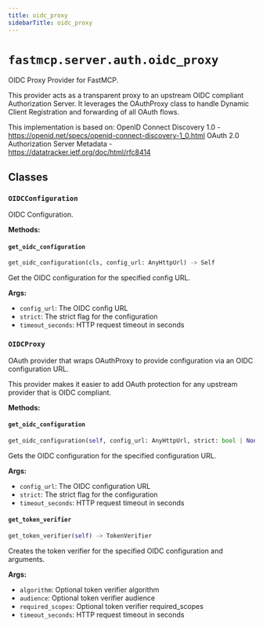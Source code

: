 ```yaml
---
title: oidc_proxy
sidebarTitle: oidc_proxy
---
```


# `fastmcp.server.auth.oidc_proxy`


OIDC Proxy Provider for FastMCP.

This provider acts as a transparent proxy to an upstream OIDC compliant Authorization
Server. It leverages the OAuthProxy class to handle Dynamic Client Registration and
forwarding of all OAuth flows.

This implementation is based on:
    OpenID Connect Discovery 1.0 - https://openid.net/specs/openid-connect-discovery-1_0.html
    OAuth 2.0 Authorization Server Metadata - https://datatracker.ietf.org/doc/html/rfc8414


## Classes

### `OIDCConfiguration` <sup><a href="https://github.com/jlowin/fastmcp/blob/main/src/fastmcp/server/auth/oidc_proxy.py#L27" target="_blank"><Icon icon="github" style="width: 14px; height: 14px;" /></a></sup>


OIDC Configuration.


**Methods:**

#### `get_oidc_configuration` <sup><a href="https://github.com/jlowin/fastmcp/blob/main/src/fastmcp/server/auth/oidc_proxy.py#L142" target="_blank"><Icon icon="github" style="width: 14px; height: 14px;" /></a></sup>

```python
get_oidc_configuration(cls, config_url: AnyHttpUrl) -> Self
```

Get the OIDC configuration for the specified config URL.

**Args:**
- `config_url`: The OIDC config URL
- `strict`: The strict flag for the configuration
- `timeout_seconds`: HTTP request timeout in seconds


### `OIDCProxy` <sup><a href="https://github.com/jlowin/fastmcp/blob/main/src/fastmcp/server/auth/oidc_proxy.py#L172" target="_blank"><Icon icon="github" style="width: 14px; height: 14px;" /></a></sup>


OAuth provider that wraps OAuthProxy to provide configuration via an OIDC configuration URL.

This provider makes it easier to add OAuth protection for any upstream provider
that is OIDC compliant.


**Methods:**

#### `get_oidc_configuration` <sup><a href="https://github.com/jlowin/fastmcp/blob/main/src/fastmcp/server/auth/oidc_proxy.py#L345" target="_blank"><Icon icon="github" style="width: 14px; height: 14px;" /></a></sup>

```python
get_oidc_configuration(self, config_url: AnyHttpUrl, strict: bool | None, timeout_seconds: int | None) -> OIDCConfiguration
```

Gets the OIDC configuration for the specified configuration URL.

**Args:**
- `config_url`: The OIDC configuration URL
- `strict`: The strict flag for the configuration
- `timeout_seconds`: HTTP request timeout in seconds


#### `get_token_verifier` <sup><a href="https://github.com/jlowin/fastmcp/blob/main/src/fastmcp/server/auth/oidc_proxy.py#L362" target="_blank"><Icon icon="github" style="width: 14px; height: 14px;" /></a></sup>

```python
get_token_verifier(self) -> TokenVerifier
```

Creates the token verifier for the specified OIDC configuration and arguments.

**Args:**
- `algorithm`: Optional token verifier algorithm
- `audience`: Optional token verifier audience
- `required_scopes`: Optional token verifier required_scopes
- `timeout_seconds`: HTTP request timeout in seconds


